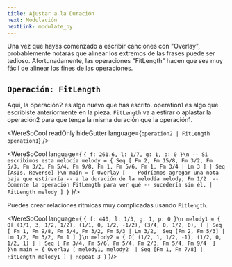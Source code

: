 ```yaml
---
title: Ajustar a la Duración
next: Modulación
nextLink: modulate_by
---
```


Una vez que hayas comenzado a escribir canciones con "Overlay", probablemente notarás que alinear los extremos de las frases puede ser tedioso.
Afortunadamente, las operaciones "FitLength" hacen que sea muy fácil de alinear
los fines de las operaciones.

## `Operación: FitLength`
Aquí, la operación2 es algo nuevo que has escrito.
operation1 es algo que escribiste anteriormente en la pieza.
`FitLength` va a estirar o aplastar la operación2
para que tenga la misma duración que la operación1.

<WereSoCool
  readOnly
  hideGutter
  language={`operation2 | FitLength operation1`}
/>

<WereSoCool language={
`{ f: 261.6, l: 1/7, g: 1, p: 0 }\n
-- Si escribimos esta melodía
melody = {
  Seq [
    Fm 2, Fm 15/8, Fm 3/2, Fm 5/3, Fm 3/2, Fm 5/4,
    Fm 9/8, Fm 1, Fm 5/6, Fm 1,
    Fm 3/4 | Lm 3
  ]
  | Seq [AsIs, Reverse]
}\n
main = {
  Overlay [
    -- Podríamos agregar una nota baja que estiraría
    -- a la duración de la melodía
    melody,
    Fm 1/2 
    -- Comente la operación FitLength para ver qué
    -- sucedería sin él.
    | FitLength melody
  ]
}`
}/>

Puedes crear relaciones rítmicas muy complicadas usando `Fitlength`.

<WereSoCool language={
`{ f: 440, l: 1/3, g: 1, p: 0 }\n
melody1 = {
  O[
    (1/1, 3, 1/2, 1/2),
    (1/1, 0, 1/2, -1/2),
    (3/4, 0, 1/2, 0),
  ]
  | Seq [
    Fm 1, Fm 9/8, Fm 5/4, Fm 3/2, Fm 5/3 | Lm 3/2, 
    Seq [Fm 2, Fm 5/3] | Lm 1/2,
    Fm 3/2, Fm 1
  ]
}\n
melody2 = {
  O[
    (1/2, 1, 1/2, -1),
    (1/2, 0, 1/2, 1)
  ]
  | Seq [
    Fm 3/4, Fm 5/6, Fm 5/4, Fm 2/3, Fm 5/4, Fm 9/4 
  ]
}\n
main = {
  Overlay [
    melody1,
    melody2 
    | Seq [Fm 1, Fm 7/8]
    | FitLength melody1
  ]
  | Repeat 3
}`
}/>

